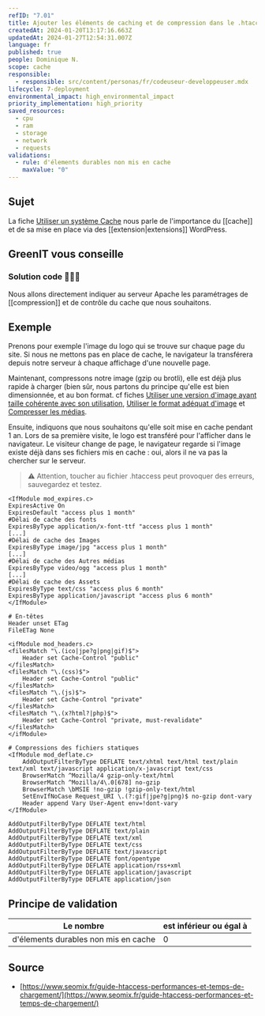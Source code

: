 ```yaml
---
refID: "7.01"
title: Ajouter les éléments de caching et de compression dans le .htaccess
createdAt: 2024-01-20T13:17:16.663Z
updatedAt: 2024-01-27T12:54:31.007Z
language: fr
published: true
people: Dominique N.
scope: cache
responsible:
  - responsible: src/content/personas/fr/codeuseur-developpeuser.mdx
lifecycle: 7-deployment
environmental_impact: high_environmental_impact
priority_implementation: high_priority
saved_resources:
  - cpu
  - ram
  - storage
  - network
  - requests
validations:
  - rule: d'élements durables non mis en cache
    maxValue: "0"
---
```


## Sujet

La fiche [Utiliser un système Cache](./WP_7.02-utiliser-un-systeme-de-cache.md) nous parle de l'importance du \[\[cache]] et de sa mise en place via des \[\[extension|extensions]] WordPress.

## GreenIT vous conseille

### Solution code 🌱🌱🌱

Nous allons directement indiquer au serveur Apache les paramétrages de \[\[compression]] et de contrôle du cache que nous souhaitons.

## Exemple

Prenons pour exemple l'image du logo qui se trouve sur chaque page du site. Si nous ne mettons pas en place de cache, le navigateur la transférera depuis notre serveur à chaque affichage d'une nouvelle page.

Maintenant, compressons notre image (gzip ou brotli), elle est déjà plus rapide à charger (bien sûr, nous partons du principe qu'elle est bien dimensionnée, et au bon format. cf fiches [Utiliser une version d'image ayant taille cohérente avec son utilisation](./WP_5.02-utiliser-le-format-adequat-d_image.md), [Utiliser le format adéquat d'image](./WP_5.02-utiliser-le-format-adequat-d_image.md) et [Compresser les médias](./WP_5.01-compresser-les-medias.md).

Ensuite, indiquons que nous souhaitons qu'elle soit mise en cache pendant 1 an.
Lors de sa première visite, le logo est transféré pour l'afficher dans le navigateur. Le visiteur change de page, le navigateur regarde si l'image existe déjà dans ses fichiers mis en cache : oui, alors il ne va pas la chercher sur le serveur.

> ⚠️ Attention, toucher au fichier .htaccess peut provoquer des erreurs, sauvegardez et testez.

```apacheconf
<IfModule mod_expires.c>
ExpiresActive On
ExpiresDefault "access plus 1 month"
#Délai de cache des fonts
ExpiresByType application/x-font-ttf "access plus 1 month"
[...]
#Délai de cache des Images
ExpiresByType image/jpg "access plus 1 month"
[...]
#Délai de cache des Autres médias
ExpiresByType video/ogg "access plus 1 month"
[...]
#Délai de cache des Assets
ExpiresByType text/css "access plus 6 month"
ExpiresByType application/javascript "access plus 6 month"
</IfModule>

# En-têtes
Header unset ETag
FileETag None

<ifModule mod_headers.c>
<filesMatch "\.(ico|jpe?g|png|gif)$">
    Header set Cache-Control "public"
</filesMatch>
<filesMatch "\.(css)$">
    Header set Cache-Control "public"
</filesMatch>
<filesMatch "\.(js)$">
    Header set Cache-Control "private"
</filesMatch>
<filesMatch "\.(x?html?|php)$">
    Header set Cache-Control "private, must-revalidate"
</filesMatch>
</ifModule>

# Compressions des fichiers statiques
<IfModule mod_deflate.c>
    AddOutputFilterByType DEFLATE text/xhtml text/html text/plain text/xml text/javascript application/x-javascript text/css
    BrowserMatch ^Mozilla/4 gzip-only-text/html
    BrowserMatch ^Mozilla/4\.0[678] no-gzip
    BrowserMatch \bMSIE !no-gzip !gzip-only-text/html
    SetEnvIfNoCase Request_URI \.(?:gif|jpe?g|png)$ no-gzip dont-vary
    Header append Vary User-Agent env=!dont-vary
</IfModule>

AddOutputFilterByType DEFLATE text/html
AddOutputFilterByType DEFLATE text/plain
AddOutputFilterByType DEFLATE text/xml
AddOutputFilterByType DEFLATE text/css
AddOutputFilterByType DEFLATE text/javascript
AddOutputFilterByType DEFLATE font/opentype
AddOutputFilterByType DEFLATE application/rss+xml
AddOutputFilterByType DEFLATE application/javascript
AddOutputFilterByType DEFLATE application/json
```

## Principe de validation

|              Le nombre               | est inférieur ou égal à |
| :----------------------------------: | ----------------------- |
| d'élements durables non mis en cache | 0                       |

## Source

- [https://www.seomix.fr/guide-htaccess-performances-et-temps-de-chargement/](https://www.seomix.fr/guide-htaccess-performances-et-temps-de-chargement/)
